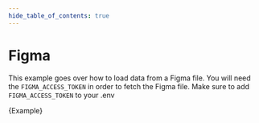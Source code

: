 ```yaml
---
hide_table_of_contents: true
---
```


# Figma

This example goes over how to load data from a Figma file.
You will need the `FIGMA_ACCESS_TOKEN` in order to fetch the Figma file. Make sure to add `FIGMA_ACCESS_TOKEN` to your .env


<CodeBlock language="typescript">{Example}</CodeBlock>
